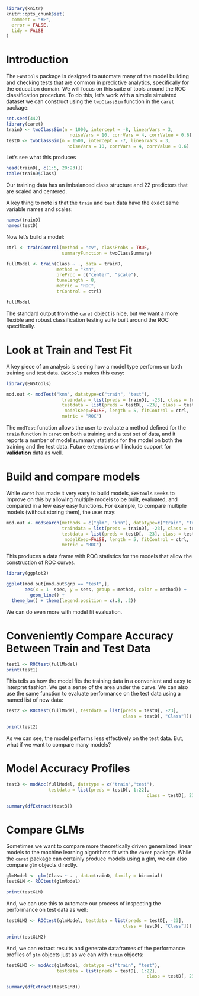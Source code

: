 <!--
%\VignetteEngine{knitr::knitr}
%\VignetteIndexEntry{Simulated Data}
-->

```r
library(knitr)
knitr::opts_chunk$set(
  comment = "#>",
  error = FALSE,
  tidy = FALSE
)

```

# Introduction

The `EWStools` package is designed to automate many of the model building and 
checking tests that are common in predictive analytics, specifically for the 
education domain. We will focus on this suite of tools around the ROC classification 
procedure. To do this, let's work with a simple simulated dataset we can 
construct using the `twoClassSim` function in the `caret` package:

```r
set.seed(442)
library(caret)
trainD <- twoClassSim(n = 1000, intercept = -8, linearVars = 3, 
                        noiseVars = 10, corrVars = 4, corrValue = 0.6)
testD <- twoClassSim(n = 1500, intercept = -7, linearVars = 3, 
                       noiseVars = 10, corrVars = 4, corrValue = 0.6)

```

Let's see what this produces

```r
head(trainD[, c(1:5, 20:23)])
table(trainD$Class)
```

Our training data has an imbalanced class structure and 22 predictors that are scaled 
and centered.

A key thing to note is that the `train` and `test` data have the exact same 
variable names and scales:

```r
names(trainD)
names(testD)
```

Now let's build a model:

```r
ctrl <- trainControl(method = "cv", classProbs = TRUE, 
                     summaryFunction = twoClassSummary)

fullModel <- train(Class ~ ., data = trainD, 
                   method = "knn", 
                   preProc = c("center", "scale"), 
                   tuneLength = 8, 
                   metric = "ROC", 
                   trControl = ctrl)

fullModel

```

The standard output from the `caret` object is nice, but we want a more flexible 
and robust classification testing suite built around the ROC specifically. 

# Look at Train and Test Fit

A key piece of an analysis is seeing how a model type performs on both training 
and test data. `EWStools` makes this easy:

```r
library(EWStools)

mod.out <- modTest("knn", datatype=c("train", "test"),
                     traindata = list(preds = trainD[, -23], class = trainD[, 23]),
                     testdata = list(preds = testD[, -23], class = testD[, 23]), 
                      modelKeep=FALSE, length = 5, fitControl = ctrl, 
                     metric = "ROC")

```

The `modTest` function allows the user to evaluate a method defined for the `train` 
function in `caret` on both a training and a test set of data, and it reports 
a number of model summary statistics for the model on both the training and the 
test data. Future extensions will include support for **validation** data as 
well. 

# Build and compare models 

While `caret` has made it very easy to build models, `EWStools` seeks to improve 
on this by allowing multiple models to be built, evaluated, and compared in 
a few easy easy functions. For example, to compare multiple models (without 
storing them), the user may:

```r
mod.out <- modSearch(methods = c("glm", "knn"), datatype=c("train", "test"),
                     traindata = list(preds = trainD[, -23], class = trainD[, 23]),
                     testdata = list(preds = testD[, -23], class = testD[, 23]), 
                      modelKeep=FALSE, length = 5, fitControl = ctrl, 
                     metric = "ROC")
```

This produces a data frame with ROC statistics for the models that allow the 
construction of ROC curves. 

```r
library(ggplot2)

ggplot(mod.out[mod.out$grp == "test",], 
       aes(x = 1- spec, y = sens, group = method, color = method)) + 
         geom_line() + 
  theme_bw() + theme(legend.position = c(.8, .2))


```

We can do even more with model fit evaluation. 

# Conveniently Compare Accuracy Between Train and Test Data

```r
test1 <- ROCtest(fullModel)
print(test1)
```

This tells us how the model fits the training data in a convenient and easy to 
interpret fashion. We get a sense of the area under the curve. We can also use 
the same function to evaluate performance on the test data using a named list of 
new data:

```r
test2 <- ROCtest(fullModel, testdata = list(preds = testD[, -23], 
                                            class = testD[, "Class"]))

print(test2)
```

As we can see, the model performs less effectively on the test data. But, what 
if we want to compare many models?


# Model Accuracy Profiles

```r
test3 <- modAcc(fullModel, datatype = c("train","test"), 
                testdata = list(preds = testD[, 1:22], 
                                                     class = testD[, 23]))

summary(dfExtract(test3))
```


# Compare GLMs

Sometimes we want to compare more theoretically driven generalized linear models to 
the machine learning algorithms fit with the `caret` package. While the `caret` package 
can certainly produce models using a glm, we can also compare `glm` objects directly. 


```r
glmModel <- glm(Class ~ . , data=trainD, family = binomial)
testGLM <- ROCtest(glmModel)
```

```r
print(testGLM)
```


And, we can use this to automate our process of inspecting the performance on 
test data as well:

```r
testGLM2 <- ROCtest(glmModel, testdata = list(preds = testD[, -23], 
                                            class = testD[, "Class"]))

print(testGLM2)
```

And, we can extract results and generate dataframes of the performance profiles of 
`glm` objects just as we can with `train` objects:

```r
testGLM3 <- modAcc(glmModel, datatype =c("train", "test"), 
                   testdata = list(preds = testD[, 1:22], 
                                                     class = testD[, 23]))

summary(dfExtract(testGLM3))
```


